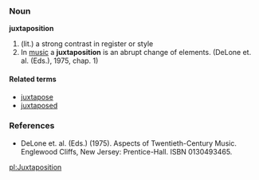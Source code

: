 ===Noun===
'''juxtaposition'''

#(lit.) a strong contrast in register or style
#In [[music]] a '''juxtaposition''' is an abrupt change of elements. (DeLone et. al. (Eds.), 1975, chap. 1)

====Related terms====
*[[juxtapose]]
*[[juxtaposed]]

===References===
*DeLone et. al. (Eds.) (1975). Aspects of Twentieth-Century Music. Englewood Cliffs, New Jersey: Prentice-Hall. ISBN 0130493465.

[[pl:Juxtaposition]]